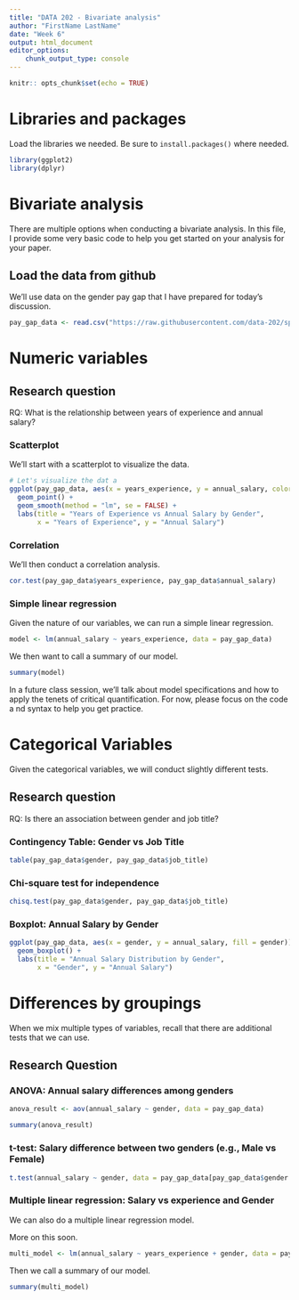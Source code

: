 ```yaml
---
title: "DATA 202 - Bivariate analysis"
author: "FirstName LastName"
date: "Week 6"
output: html_document
editor_options:
    chunk_output_type: console
---
```


```r
knitr:: opts_chunk$set(echo = TRUE)
```

# Libraries and packages

Load the libraries we needed. Be sure to `install.packages()` where needed.

```r
library(ggplot2)
library(dplyr)
```

# Bivariate analysis

There are multiple options when conducting a bivariate analysis. In this file, I provide some very basic code to help you get started on your analysis for your paper.

## Load the data from github

We'll use data on the gender pay gap that I have prepared for today's discussion.

```r
pay_gap_data <- read.csv("https://raw.githubusercontent.com/data-202/sp25/refs/heads/master/data/pay_data.csv")
```

# Numeric variables

## Research question

RQ: What is the relationship between years of experience and annual salary?

### Scatterplot

We'll start with a scatterplot to visualize the data.

```r
# Let's visualize the dat a
ggplot(pay_gap_data, aes(x = years_experience, y = annual_salary, color = gender)) +
  geom_point() +
  geom_smooth(method = "lm", se = FALSE) +
  labs(title = "Years of Experience vs Annual Salary by Gender",
       x = "Years of Experience", y = "Annual Salary")
```

### Correlation

We'll then conduct a correlation analysis.

```r
cor.test(pay_gap_data$years_experience, pay_gap_data$annual_salary)
```


### Simple linear regression

Given the nature of our variables, we can run a simple linear regression.

```r
model <- lm(annual_salary ~ years_experience, data = pay_gap_data)
```

We then want to call a summary of our model.

```r
summary(model)
```

In a future class session, we'll talk about model specifications and how to apply the tenets of critical quantification. For now, please focus on the code a nd syntax to help you get practice.

# Categorical Variables

Given the categorical variables, we will conduct slightly different tests.

## Research question

RQ: Is there an association between gender and job title?

### Contingency Table: Gender vs Job Title

```r
table(pay_gap_data$gender, pay_gap_data$job_title)
```


### Chi-square test for independence

```r
chisq.test(pay_gap_data$gender, pay_gap_data$job_title)
```

### Boxplot: Annual Salary by Gender

```r
ggplot(pay_gap_data, aes(x = gender, y = annual_salary, fill = gender)) +
  geom_boxplot() +
  labs(title = "Annual Salary Distribution by Gender",
       x = "Gender", y = "Annual Salary")
```

# Differences by groupings

When we mix multiple types of variables, recall that there are additional tests that we can use.

## Research Question
### ANOVA: Annual salary differences among genders
```r
anova_result <- aov(annual_salary ~ gender, data = pay_gap_data)
```

```r
summary(anova_result)
```

### t-test: Salary difference between two genders (e.g., Male vs Female)
```r
t.test(annual_salary ~ gender, data = pay_gap_data[pay_gap_data$gender %in% c("Male", "Female"),])
```

### Multiple linear regression: Salary vs experience and Gender

We can also do a multiple linear regression model.

More on this soon.

```r
multi_model <- lm(annual_salary ~ years_experience + gender, data = pay_gap_data)
```

Then we call a summary of our model.

```r
summary(multi_model)
```
